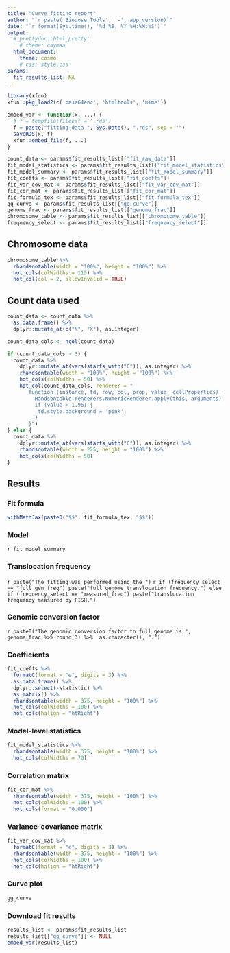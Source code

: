 ```yaml
---
title: "Curve fitting report"
author: "`r paste('Biodose Tools', '-', app_version)`"
date: "`r format(Sys.time(), '%d %B, %Y %H:%M:%S')`"
output: 
  # prettydoc::html_pretty:
    # theme: cayman
  html_document:
    theme: cosmo
    # css: style.css
params:
  fit_results_list: NA
---
```


```r
library(xfun)
xfun::pkg_load2(c('base64enc', 'htmltools', 'mime'))
```

```r
embed_var <- function(x, ...) {
  # f = tempfile(fileext = '.rds')
  f = paste("fitting-data-", Sys.Date(), ".rds", sep = "")
  saveRDS(x, f)
  xfun::embed_file(f, ...)
}
```

```r
count_data <- params$fit_results_list[["fit_raw_data"]]
fit_model_statistics <- params$fit_results_list[["fit_model_statistics"]]
fit_model_summary <- params$fit_results_list[["fit_model_summary"]]
fit_coeffs <- params$fit_results_list[["fit_coeffs"]]
fit_var_cov_mat <- params$fit_results_list[["fit_var_cov_mat"]]
fit_cor_mat <- params$fit_results_list[["fit_cor_mat"]]
fit_formula_tex <- params$fit_results_list[["fit_formula_tex"]]
gg_curve <- params$fit_results_list[["gg_curve"]]
genome_frac <- params$fit_results_list[["genome_frac"]]
chromosome_table <- params$fit_results_list[["chromosome_table"]]
frequency_select <- params$fit_results_list[["frequency_select"]]
```

## Chromosome data

```r
chromosome_table %>% 
  rhandsontable(width = "100%", height = "100%") %>% 
  hot_cols(colWidths = 115) %>%
  hot_col(col = 2, allowInvalid = TRUE)
```

## Count data used
```r
count_data <- count_data %>% 
  as.data.frame() %>% 
  dplyr::mutate_at(c("N", "X"), as.integer)

count_data_cols <- ncol(count_data)

if (count_data_cols > 3) {
  count_data %>% 
    dplyr::mutate_at(vars(starts_with("C")), as.integer) %>% 
    rhandsontable(width = "100%", height = "100%") %>% 
    hot_cols(colWidths = 50) %>% 
    hot_col(count_data_cols, renderer = "
       function (instance, td, row, col, prop, value, cellProperties) {
         Handsontable.renderers.NumericRenderer.apply(this, arguments);
         if (value > 1.96) {
          td.style.background = 'pink';
         }
       }")
} else {
  count_data %>% 
    dplyr::mutate_at(vars(starts_with("C")), as.integer) %>% 
    rhandsontable(width = 225, height = "100%") %>% 
    hot_cols(colWidths = 50)
}
```

## Results

### Fit formula
```r
withMathJax(paste0("$$", fit_formula_tex, "$$"))
```

### Model
`r fit_model_summary`


### Translocation frequency
`r paste("The fitting was performed using the ")`
`r if (frequency_select == "full_gen_freq") paste("full genome translocation frequency.") else if (frequency_select == "measured_freq") paste("translocation frequency measured by FISH.")`

### Genomic conversion factor
`r paste0("The genomic conversion factor to full genome is ", genome_frac %>% round(3) %>%  as.character(), ".")`

### Coefficients
```r
fit_coeffs %>% 
  formatC(format = "e", digits = 3) %>%
  as.data.frame() %>%
  dplyr::select(-statistic) %>%
  as.matrix() %>%
  rhandsontable(width = 375, height = "100%") %>%
  hot_cols(colWidths = 100) %>%
  hot_cols(halign = "htRight")
```

### Model-level statistics
```r
fit_model_statistics %>% 
  rhandsontable(width = 375, height = "100%") %>%
  hot_cols(colWidths = 70)
```

### Correlation matrix
```r
fit_cor_mat %>% 
  rhandsontable(width = 375, height = "100%") %>%
  hot_cols(colWidths = 100) %>%
  hot_cols(format = "0.000")
```

### Variance-covariance matrix
```r
fit_var_cov_mat %>% 
  formatC(format = "e", digits = 3) %>% 
  rhandsontable(width = 375, height = "100%") %>%
  hot_cols(colWidths = 100) %>%
  hot_cols(halign = "htRight")
```

### Curve plot
```r
gg_curve
```


### Download fit results
```r
results_list <- params$fit_results_list
results_list[["gg_curve"]] <- NULL
embed_var(results_list)
```
